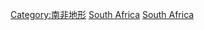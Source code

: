{{Commonscat|Islands of South Africa}}

[[Category:南非地形|Category:南非地形]]
[[Category:各國島嶼|South Africa]]
[[Category:非洲島嶼|South Africa]]